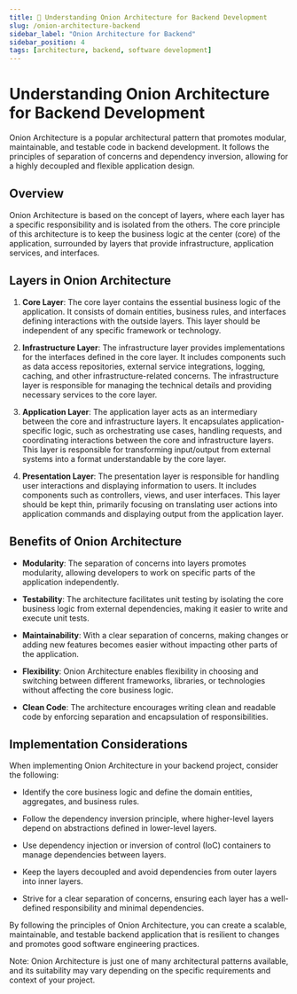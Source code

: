 ```yaml
---
title: 🧅 Understanding Onion Architecture for Backend Development
slug: /onion-architecture-backend
sidebar_label: "Onion Architecture for Backend"
sidebar_position: 4
tags: [architecture, backend, software development]
---
```


# Understanding Onion Architecture for Backend Development

Onion Architecture is a popular architectural pattern that promotes modular, maintainable, and testable code in backend development. It follows the principles of separation of concerns and dependency inversion, allowing for a highly decoupled and flexible application design.

## Overview

Onion Architecture is based on the concept of layers, where each layer has a specific responsibility and is isolated from the others. The core principle of this architecture is to keep the business logic at the center (core) of the application, surrounded by layers that provide infrastructure, application services, and interfaces.

## Layers in Onion Architecture

1. **Core Layer**: The core layer contains the essential business logic of the application. It consists of domain entities, business rules, and interfaces defining interactions with the outside layers. This layer should be independent of any specific framework or technology.

2. **Infrastructure Layer**: The infrastructure layer provides implementations for the interfaces defined in the core layer. It includes components such as data access repositories, external service integrations, logging, caching, and other infrastructure-related concerns. The infrastructure layer is responsible for managing the technical details and providing necessary services to the core layer.

3. **Application Layer**: The application layer acts as an intermediary between the core and infrastructure layers. It encapsulates application-specific logic, such as orchestrating use cases, handling requests, and coordinating interactions between the core and infrastructure layers. This layer is responsible for transforming input/output from external systems into a format understandable by the core layer.

4. **Presentation Layer**: The presentation layer is responsible for handling user interactions and displaying information to users. It includes components such as controllers, views, and user interfaces. This layer should be kept thin, primarily focusing on translating user actions into application commands and displaying output from the application layer.

## Benefits of Onion Architecture

- **Modularity**: The separation of concerns into layers promotes modularity, allowing developers to work on specific parts of the application independently.

- **Testability**: The architecture facilitates unit testing by isolating the core business logic from external dependencies, making it easier to write and execute unit tests.

- **Maintainability**: With a clear separation of concerns, making changes or adding new features becomes easier without impacting other parts of the application.

- **Flexibility**: Onion Architecture enables flexibility in choosing and switching between different frameworks, libraries, or technologies without affecting the core business logic.

- **Clean Code**: The architecture encourages writing clean and readable code by enforcing separation and encapsulation of responsibilities.

## Implementation Considerations

When implementing Onion Architecture in your backend project, consider the following:

- Identify the core business logic and define the domain entities, aggregates, and business rules.

- Follow the dependency inversion principle, where higher-level layers depend on abstractions defined in lower-level layers.

- Use dependency injection or inversion of control (IoC) containers to manage dependencies between layers.

- Keep the layers decoupled and avoid dependencies from outer layers into inner layers.

- Strive for a clear separation of concerns, ensuring each layer has a well-defined responsibility and minimal dependencies.

By following the principles of Onion Architecture, you can create a scalable, maintainable, and testable backend application that is resilient to changes and promotes good software engineering practices.

Note: Onion Architecture is just one of many architectural patterns available, and its suitability may vary depending on the specific requirements and context of your project.
